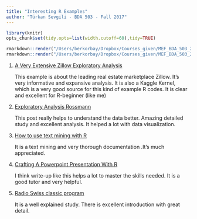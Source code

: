```yaml
---
title: "Interesting R Examples"
author: "Türkan Sevgili - BDA 503 - Fall 2017"
---
```

```r
library(knitr)
opts_chunk$set(tidy.opts=list(width.cutoff=60),tidy=TRUE)
```

```r
rmarkdown::render("/Users/berkorbay/Dropbox/Courses_given/MEF_BDA_503_2017F/Guidelines/example_homework_1.Rmd",output_format="pdf_document")
rmarkdown::render("/Users/berkorbay/Dropbox/Courses_given/MEF_BDA_503_2017F/Guidelines/example_homework_1.Rmd",output_format="html_document")
```

1. [A Very Extensive Zillow Exploratory Analysis](https://www.kaggle.com/captcalculator/a-very-extensive-zillow-exploratory-analysis)

    This example is about the leading real estate marketplace Zillow. It’s very informative and expansive analysis. It is also a Kaggle Kernel, which is a very good source for this kind of example R codes. It is clear and excellent for R-beginner (like me)
    
2. [Exploratory Analysis Rossmann](https://www.kaggle.com/thie1e/exploratory-analysis-rossmann)

    This post really helps to understand the data better. Amazing detailed study and excellent analysis. It helped a lot with data visualization.
    
3. [How to use text mining with R](http://opensourceforu.com/2017/02/text-mining-with-r)

    It is a text mining and very thorough documentation .It's much appreciated.

4. [Crafting A Powerpoint Presentation With R](hhttp://lenkiefer.com/2017/09/23/crafting-a-powerpoint-presentation-with-r/)

    I think write-up like this helps a lot to master the skills needed. It is a good tutor and very helpful.
    
5. [Radio Swiss classic program](hhttp://www.masalmon.eu/2017/04/23/radioswissclassic/)

    It is a well explained study. There is excellent introduction with great detail. 